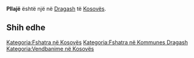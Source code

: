 {{Fshat në 
 | Emri                = Pllajë
 | EmriAlt                = 
 | NAME_SHORT_FORM=      
 | NAME_GENERIC=      
 | NAME_SORT_NAME_RO=      PLLAJE
 | FULL_NAME_RO = Pllajë
 | FULL_NAME_ND_RO=Pllaje
 | SORT_NAME_RG=PLLAJE
 | FULL_NAME_RG=Pllajë
 | FULL_NAME_ND_RG=Pllaje
 | SRP_NAME_SHORT_FORM=      
 | SRP_NAME_GENERIC=      
 | SRP_NAME_SORT_NAME_RO=      
 | SRP_FULL_NAME_RO = 
 | SRP_FULL_NAME_ND_RO=
 | SRP_SORT_NAME_RG=
 | SRP_FULL_NAME_RG=
 | SRP_FULL_NAME_ND_RG=
 | Emri (Rasa dhanore) = 
 | Figura              = 
 | Shteti              = Kosovo
 | Komuna              = Dragash
 | Kodi postar         = 
 | Sipërfaqja          = 

 | Popullsia           = 

 | Regj. i popullsisë  = 
 | Dend. e popullsisë  = 
 | Faqja zyrtare       = 
 <!--- Koordinatat ----> 
 | Gjerësia            = 42.0775
 | Gjatësia            = 20.706111
 | Lartësia            = 
}}
'''Pllajë''' është një [[]] në [[Dragash]] të [[Kosovës]].

<!-- == Gjeografia == -->
<!-- == Historia == -->
<!-- == Demografia == -->
== Shih edhe ==
{{Komuna Dragash}}
{{Kosovo-Administrata-Cung}}

[[Kategoria:Fshatra në Kosovës]]
[[Kategoria:Fshatra në Kommunes Dragash]]
[[Kategoria:Vendbanime në Kosovës]]
